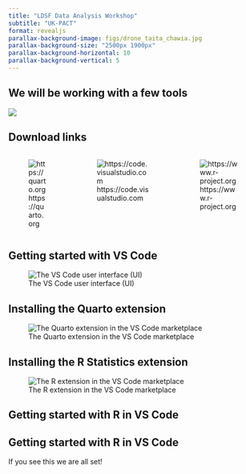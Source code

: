 ```yaml
---
title: "LDSF Data Analysis Workshop"
subtitle: "UK-PACT"
format: revealjs
parallax-background-image: figs/drone_taita_chawia.jpg
parallax-background-size: "2500px 1900px"
parallax-background-horizontal: 10
parallax-background-vertical: 5
---
```


## We will be working with a few tools

![](figs/VS_Code_Quarto_R.jpg)

## Download links {background-color="black"}

:::: {.columns}
::: {.column width="25%"}
![https://quarto.org](figs/qr_quarto.jpg)
:::
::: {.column width="40%"}
![https://code.visualstudio.com](figs/qr_vscode.jpg)
:::
::: {.column width="35%"}
![https://www.r-project.org](figs/qr_r.jpg)
:::
::::

## Getting started with VS Code

![The VS Code user interface (UI)](figs/vs_code_ui.jpg)

## Installing the Quarto extension

![The Quarto extension in the VS Code marketplace](figs/vs_code_quarto.jpg)

## Installing the R Statistics extension

![The R extension in the VS Code marketplace](figs/vs_code_r.jpg)

## Getting started with R in VS Code {background-image="figs/vs_code_r_terminal.jpg"}

## Getting started with R in VS Code {background-image="figs/vs_code_r_terminal_run.jpg"}

If you see this we are all set!
